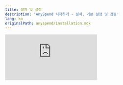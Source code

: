 ```yaml
---
title: 설치 및 설정
description: 'AnySpend 시작하기 - 설치, 기본 설정 및 검증'
lang: ko
originalPath: anyspend/installation.mdx
---
```

<iframe class="w-full aspect-video rounded-xl mb-6" src="https://customer-gg6qs7nm5ue94t64.cloudflarestream.com/20421c67259edef92f8b4ec145e17317/iframe?poster=https%3A%2F%2Fcustomer-gg6qs7nm5ue94t64.cloudflarestream.com%2F20421c67259edef92f8b4ec145e17317%2Fthumbnails%2Fthumbnail.jpg%3Ftime%3D168%26height%3D600" title="AnySpend Setup" frameborder="0" allow="accelerometer; autoplay; clipboard-write; encrypted-media; gyroscope; picture-in-picture" allowfullscreen />

## 사전 요구 사항

<CardGroup cols={3}>
  <Card title="Node.js" icon="node-js">
    v20.15.0 이상
  </Card>
  <Card title="React" icon="react">
    버전 18 또는 19
  </Card>
  <Card title="TypeScript" icon="code">
    더 나은 DX를 위해 권장됨
  </Card>
</CardGroup>

## 설치

선호하는 패키지 매니저를 선택하세요:

<Tabs>
  <Tab title="npm">
    ```bash
    npm install @b3dotfun/sdk
    ```
  </Tab>
  <Tab title="pnpm">
    ```bash
    pnpm add @b3dotfun/sdk
    ```
  </Tab>
</Tabs>

## 기본 설정

### 1. Provider 설정

앱을 `B3Provider`와 `AnyspendProvider`로 감싸 AnySpend 기능을 활성화하세요:

```tsx App.tsx icon=react
import { AnyspendProvider } from "@b3dotfun/sdk/anyspend/react";
import { B3Provider } from "@b3dotfun/sdk/global-account/react";
import "@b3dotfun/sdk/index.css";

function App() {
  return (
    <B3Provider theme="light" environment="production">
      <AnyspendProvider>{/* 앱 컴포넌트들 */}</AnyspendProvider>
    </B3Provider>
  );
}

export default App;
```

### 2. 환경 설정

<Tabs>
  <Tab title="Mainnet">
    **엔드포인트**: `https://mainnet.anyspend.com`

    실제 거래가 있는 프로덕션 애플리케이션에 사용하세요.
  </Tab>
  <Tab title="Testnet">
    **엔드포인트**: `http://testnet.anyspend.com`

    테스트 토큰을 사용한 개발 및 테스트에 사용하세요.

    참고: Testnet은 현재 사용할 수 없습니다.
  </Tab>
</Tabs>

### 3. TypeScript 설정 (선택사항이지만 권장됨)

<Note>
  TypeScript를 사용하는 경우, 최적의 호환성을 위해 `tsconfig.json`에 다음 설정이 포함되어 있는지 확인하세요:
</Note>

```json tsconfig.json icon=settings
{
  "compilerOptions": {
    "moduleResolution": "node",
    "allowSyntheticDefaultImports": true,
    "esModuleInterop": true
  }
}
```

## 검증

설정이 올바르게 작동하는지 확인하기 위해 간단한 테스트 컴포넌트를 만드세요:

```tsx TestComponent.tsx icon=test-tube lines
import { AnySpend } from "@b3dotfun/sdk/anyspend/react";

function TestComponent() {
  return <AnySpend />;
}
```

## 다음 단계

<CardGroup cols={3}>
  <Card title="컴포넌트 탐색" icon="puzzle-piece" href="/anyspend/components">
    다양한 결제 시나리오를 위한 사용 가능한 컴포넌트에 대해 알아보세요
  </Card>
  <Card title="Hooks에 대해 알아보기" icon="link" href="/anyspend/hooks">
    맞춤 결제 흐름을 구축하기 위한 React hooks를 발견하세요
  </Card>
  <Card title="예제 보기" icon="code" href="/anyspend/examples">
    실제 구현 예제를 찾아보세요
  </Card>
</CardGroup>

## 문제 해결

<AccordionGroup>
  <Accordion title="Import 오류">
    SDK를 올바르게 설치했는지 확인하고 CSS 파일을 가져왔는지 확인하세요. SDK는 React 18\+을 요구하며 이전 버전과 호환성 문제가 있을 수 있습니다.
  </Accordion>
  <Accordion title="Provider 찾을 수 없음">
    주로 메인 App 컴포넌트에 `B3Provider`와 `AnyspendProvider`가 컴포넌트 트리 상단에 위치하도록 해야 합니다.
  </Accordion>
  <Accordion title="TypeScript 오류">
    TypeScript 오류가 발생하는 경우, 위에 권장된 설정이 `tsconfig.json`에 포함되어 있는지 확인하세요.
  </Accordion>
</AccordionGroup>
